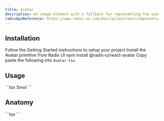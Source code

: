 ```yaml
---
title: Avatar
description: An image element with a fallback for representing the user.
radixApiReference: https://www.radix-ui.com/docs/primitives/components/avatar#api-reference
---
```


<ComponentDemo name="Avatar" />

## <HeaderLink href="#installation">Installation</HeaderLink>

<Steps id="installation">

<Step className="inline-flex items-center gap-2 [&>p]:mt-0">
  Follow the
  <Link href={"/docs/getting-started"}>Getting Started</Link>
  instructions to setup your project
</Step>
<Step>Install the Avatar primitive from Radix UI</Step>
<CodeCopyBlock className="mt-2 py-4">npm install @radix-ui/react-avatar</CodeCopyBlock>
<Step>
  Copy paste the following into <Code>Avatar.tsx</Code>
</Step>
<ComponentSource name="Avatar" />

</Steps>

## <HeaderLink href="#usage">Usage</HeaderLink>

<CodeCopyBlock id="usage">
  ```tsx
  <Avatar>
    <AvatarImage
      src="https://cdn.discordapp.com/avatars/259725020534669313/b3378ac773b78f64ee4d2343d411f908.webp"
      alt="@smolcheeld"
    />
    <AvatarFallback>Smol</AvatarFallback>
  </Avatar>
  ```
</CodeCopyBlock>

## <HeaderLink href="#anatomy">Anatomy</HeaderLink>

<CodeBlock id="anatomy">
  ```tsx
  <Avatar>
    <AvatarImage />
    <AvatarFallback></AvatarFallback>
  </Avatar>
  ```
</CodeBlock>
